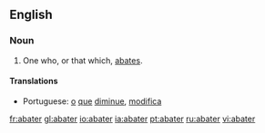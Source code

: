 ==English==

===Noun===
{{en-noun}}
# One who, or that which, [[abate]]s.

====Translations====
{{trans-top}}
*Portuguese: [[o]] [[que]] [[diminue]], [[modifica]]
{{trans-bottom}}

[[fr:abater]]
[[gl:abater]]
[[io:abater]]
[[ia:abater]]
[[pt:abater]]
[[ru:abater]]
[[vi:abater]]